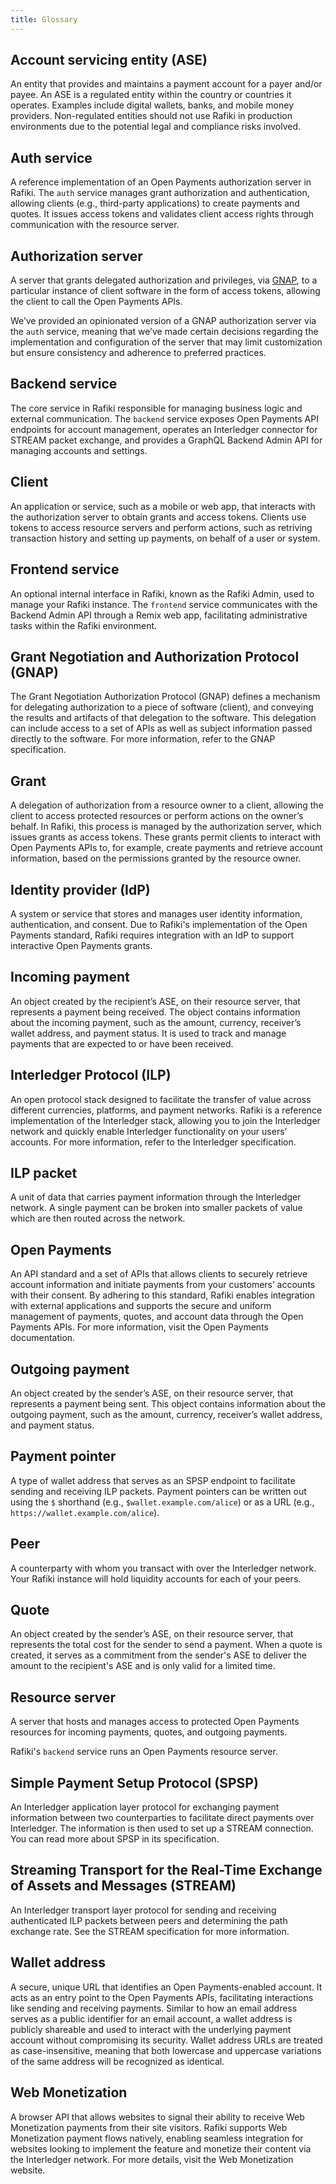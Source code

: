 ```yaml
---
title: Glossary
---
```




## Account servicing entity (ASE)

An entity that provides and maintains a payment account for a payer and/or payee. An ASE is a regulated entity within the country or countries it operates. Examples include digital wallets, banks, and mobile money providers. Non-regulated entities should not use Rafiki in production environments due to the potential legal and compliance risks involved.

## Auth service

A reference implementation of an Open Payments authorization server in Rafiki. The `auth` service manages grant authorization and authentication, allowing clients (e.g., third-party applications) to create payments and quotes. It issues access tokens and validates client access rights through communication with the resource server.

## Authorization server

A server that grants delegated authorization and privileges, via [GNAP](#grant-negotiation-and-authorization-protocol-gnap), to a particular instance of client software in the form of access tokens, allowing the client to call the Open Payments APIs.

We’ve provided an opinionated version of a GNAP authorization server via the `auth` service, meaning that we’ve made certain decisions regarding the implementation and configuration of the server that may limit customization but ensure consistency and adherence to preferred practices.

## Backend service

The core service in Rafiki responsible for managing business logic and external communication. The `backend` service exposes Open Payments API endpoints for account management, operates an Interledger connector for STREAM packet exchange, and provides a GraphQL Backend Admin API for managing accounts and settings.

## Client

An application or service, such as a mobile or web app, that interacts with the authorization server to obtain grants and access tokens. Clients use tokens to access resource servers and perform actions, such as retriving transaction history and setting up payments, on behalf of a user or system.

## Frontend service

An optional internal interface in Rafiki, known as the Rafiki Admin, used to manage your Rafiki instance. The `frontend` service communicates with the Backend Admin API through a Remix web app, facilitating administrative tasks within the Rafiki environment.

## Grant Negotiation and Authorization Protocol (GNAP)

The Grant Negotiation Authorization Protocol (GNAP) defines a mechanism for delegating authorization to a piece of software (client), and conveying the results and artifacts of that delegation to the software. This delegation can include access to a set of APIs as well as subject information passed directly to the software. For more information, refer to the <LinkOut href="https://datatracker.ietf.org/doc/html/draft-ietf-gnap-core-protocol-12">GNAP specification</LinkOut>.

## Grant

A delegation of authorization from a resource owner to a client, allowing the client to access protected resources or perform actions on the owner’s behalf. In Rafiki, this process is managed by the authorization server, which issues grants as access tokens. These grants permit clients to interact with Open Payments APIs to, for example, create payments and retrieve account information, based on the permissions granted by the resource owner.

## Identity provider (IdP)

A system or service that stores and manages user identity information, authentication, and consent. Due to Rafiki's implementation of the Open Payments standard, Rafiki requires integration with an IdP to support interactive Open Payments grants.

## Incoming payment

An object created by the recipient’s ASE, on their resource server, that represents a payment being received. The object contains information about the incoming payment, such as the amount, currency, receiver’s wallet address, and payment status. It is used to track and manage payments that are expected to or have been received.

## Interledger Protocol (ILP)

An open protocol stack designed to facilitate the transfer of value across different currencies, platforms, and payment networks. Rafiki is a reference implementation of the Interledger stack, allowing you to join the Interledger network and quickly enable Interledger functionality on your users’ accounts. For more information, refer to the <LinkOut href="https://interledger.org/developers/get-started/">Interledger specification</LinkOut>.

## ILP packet

A unit of data that carries payment information through the Interledger network. A single payment can be broken into smaller packets of value which are then routed across the network.

## Open Payments

An API standard and a set of APIs that allows clients to securely retrieve account information and initiate payments from your customers’ accounts with their consent. By adhering to this standard, Rafiki enables integration with external applications and supports the secure and uniform management of payments, quotes, and account data through the Open Payments APIs. For more information, visit the <LinkOut href="https://openpayments.dev">Open Payments documentation</LinkOut>.

## Outgoing payment

An object created by the sender’s ASE, on their resource server, that represents a payment being sent. This object contains information about the outgoing payment, such as the amount, currency, receiver’s wallet address, and payment status.

## Payment pointer

A type of wallet address that serves as an SPSP endpoint to facilitate sending and receiving ILP packets. Payment pointers can be written out using the `$` shorthand (e.g., `$wallet.example.com/alice`) or as a URL (e.g., `https://wallet.example.com/alice`).

## Peer

A counterparty with whom you transact with over the Interledger network. Your Rafiki instance will hold liquidity accounts for each of your peers.

## Quote

An object created by the sender’s ASE, on their resource server, that represents the total cost for the sender to send a payment. When a quote is created, it serves as a commitment from the sender's ASE to deliver the amount to the recipient's ASE and is only valid for a limited time.

## Resource server

A server that hosts and manages access to protected Open Payments resources for incoming payments, quotes, and outgoing payments.

Rafiki's `backend` service runs an Open Payments resource server.

## Simple Payment Setup Protocol (SPSP)

An Interledger application layer protocol for exchanging payment information between two counterparties to facilitate direct payments over Interledger. The information is then used to set up a STREAM connection. You can read more about SPSP in its <LinkOut href="https://interledger.org/developers/rfcs/simple-payment-setup-protocol/">specification</LinkOut>.

## Streaming Transport for the Real-Time Exchange of Assets and Messages (STREAM)

An Interledger transport layer protocol for sending and receiving authenticated ILP packets between peers and determining the path exchange rate. See the <LinkOut href="https://interledger.org/developers/rfcs/stream-protocol/">STREAM specification</LinkOut> for more information.

## Wallet address

A secure, unique URL that identifies an Open Payments-enabled account. It acts as an entry point to the Open Payments APIs, facilitating interactions like sending and receiving payments. Similar to how an email address serves as a public identifier for an email account, a wallet address is publicly shareable and used to interact with the underlying payment account without compromising its security. Wallet address URLs are treated as case-insensitive, meaning that both lowercase and uppercase variations of the same address will be recognized as identical.

## Web Monetization

A browser API that allows websites to signal their ability to receive Web Monetization payments from their site visitors. Rafiki supports Web Monetization payment flows natively, enabling seamless integration for websites looking to implement the feature and monetize their content via the Interledger network. For more details, visit the <LinkOut href="https://webmonetization.org/">Web Monetization</LinkOut> website.
